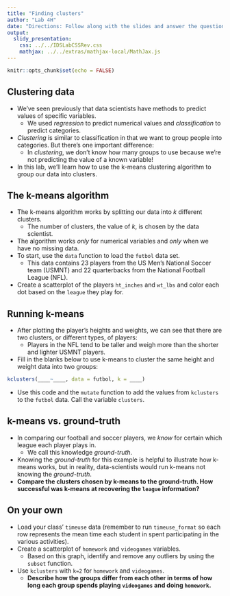 ```yaml
---
title: "Finding clusters"
author: "Lab 4H"
date: "Directions: Follow along with the slides and answer the questions in **red** font in your journal."
output: 
  slidy_presentation: 
    css: ../../IDSLabCSSRev.css
    mathjax: ../../extras/mathjax-local/MathJax.js
---
```


```r
knitr::opts_chunk$set(echo = FALSE)
```

## Clustering data

- We've seen previously that data scientists have methods to predict values of specific variables.
    - We used _regression_ to predict numerical values and _classification_ to predict categories.
- _Clustering_ is similar to classification in that we want to group people into categories. But there's one important difference:
    - In _clustering_, we don't know how many groups to use because we're not predicting the value of a known variable!
- In this lab, we'll learn how to use the k-means clustering algorithm to group our data into clusters.


## The k-means algorithm

- The k-means algorithm works by splitting our data into _k_ different clusters.
    - The number of clusters, the value of _k_, is chosen by the data scientist.
- The algorithm works _only_ for numerical variables and _only_ when we have no missing data.
- To start, use the `data` function to load the `futbol` data set.
    - This data contains 23 players from the US Men's National Soccer team (USMNT) and 22 quarterbacks from the National Football League (NFL).
- Create a scatterplot of the players `ht_inches` and `wt_lbs` and color each dot based on the `league` they play for.


## Running k-means

- After plotting the player's heights and weights, we can see that there are two clusters, or different types, of players:
    - Players in the NFL tend to be taller and weigh more than the shorter and lighter USMNT players.
- Fill in the blanks below to use k-means to cluster the same height and weight data into two groups:

```r
kclusters(____~____, data = futbol, k = ____)
```

- Use this code and the `mutate` function to add the values from `kclusters` to the `futbol` data. Call the variable `clusters`.


## k-means vs. ground-truth

- In comparing our football and soccer players, we _know_ for certain which league each player plays in.
    - We call this knowledge _ground-truth_.
- Knowing the _ground-truth_ for this example is helpful to illustrate how k-means works, but in reality, data-scientists would run k-means not knowing the _ground-truth_.
- **Compare the clusters chosen by k-means to the ground-truth. How successful was k-means at recovering the `league` information?**


## On your own

- Load your class' `timeuse` data (remember to run `timeuse_format` so each row represents the mean time each student in spent participating in the various activities).
- Create a scatterplot of `homework` and `videogames` variables.
    - Based on this graph, identify and remove any outliers by using the `subset` function.
- Use `kclusters` with `k=2` for `homework` and `videogames`. 
    - **Describe how the groups differ from each other in terms of how long each group spends playing `videogames` and doing `homework`.**
